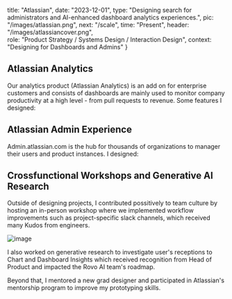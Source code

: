 
  title: "Atlassian",
  date: "2023-12-01",
  type: "Designing search for administrators and AI-enhanced dashboard analytics experiences.",
  pic: "/images/atlassian.png",
  next: "/scale",
  time: "Present",
  header: "/images/atlassiancover.png",   
  role: "Product Strategy / Systems Design / Interaction Design",
  context: "Designing for Dashboards and Admins"
}

## Atlassian Analytics 

Our analytics product (Atlassian Analytics) is an add on for enterprise customers and consists of dashboards are mainly used to monitor company productivity at a high level - from pull requests to revenue. Some features I designed: 


<Row content1="<h2>AI-gen SQLite Custom Formulas ✨</h2><em><h3><a href='https://read.cv/connieliu/ai-customformula'>Case study</a> (password in resume!)</h3></em><p>Led to 11% increase in accuracy, AI-generated represented 23% of all custom formulas created, and increased overall custom formula creation.</p>" 
content2="<img src = '/atlassian/AI_formula.gif' />"
/>

<Row content1="<h2>Custom dashboard templates 📊 </h2> <em><h3><a href='https://read.cv/connieliu/custom-template'>Case study</a> (password in resume!)</h3></em><p>Making it easier to reuse company-specific dashboards to increase overall dashboard MAU.</p>" 
content2="<img src = '/atlassian/customtemp.png' />"
/>

  
## Atlassian Admin Experience

Admin.atlassian.com is the hub for thousands of organizations to manager their users and product instances. I designed:

<Row content1="<h2>A search experience and vision for thousands of administrators 🔍</h2><em><h3><a href='https://community.atlassian.com/t5/Atlassian-Platform-articles/Introducing-Atlassian-Administration-Search-Find-Settings-Faster/ba-p/2778798'>Announcement</a></h3></em><p>Designed feature that doubled the rate of successful searches.</p>" 
content2="<img src = '/atlassian/search.gif'  autoplay loop />"
/>

<Row content1="<h2>Design patterns for empty states, table actions and email digests 🖊️</h2>" 
content2="<img src = '/atlassian/actions.png' />"
/>

## Crossfunctional Workshops and Generative AI Research

Outside of designing projects, I contributed possitively to team culture by hosting an in-person workshop where we implemented workflow improvements such as project-specific slack channels, which received many Kudos from engineers.

![image](/atlassian/workshop.png)

I also worked on generative research to investigate user's receptions to Chart and Dashboard Insights which received recognition from Head of Product and impacted the Rovo AI team's roadmap.

Beyond that, I mentored a new grad designer and participated in Atlassian's mentorship program to improve my prototyping skills.
